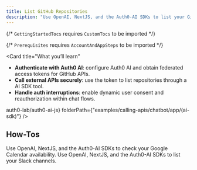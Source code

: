 ```yaml
---
title: List GitHub Repositories
description: "Use OpenAI, NextJS, and the Auth0-AI SDKs to list your GitHub repositores"
---
```



{/* `GettingStartedTocs` requires `CustomTocs` to be imported */}

{/* `Prerequisites` requires `AccountAndAppSteps` to be imported */}



<Card
  title="What you’ll learn"
>
  - **Authenticate with Auth0 AI**: configure Auth0 AI and obtain federated access tokens for GitHub APIs.
  - **Call external APIs securely**: use the token to list repositories through a AI SDK tool.
  - **Handle auth interruptions**: enable dynamic user consent and reauthorization within chat flows.
</Card>

<Prerequisites />

<Tabs>
  <Tab
    title="Next.js"
    icon="https://mintlify-assets.b-cdn.net/auth0/nextjs-svgrepo-com.svg"
  >
    <UsingAI
      repository={<a href="https://github.com/auth0-lab/auth0-ai-js" target="_blank" rel="noreferrer" className="link">auth0-lab/auth0-ai-js</a>}
      folderPath={"examples/calling-apis/chatbot/app/(ai-sdk)"}
      />
    <AISDKSample />
  </Tab>
</Tabs>

<AccountLinking connectionLabel="GitHub" />

## How-Tos

<Columns cols={2}>
  <Card
    title="Check Google Calendar Availability"
    horizontal
    href="/calling-apis/vercel-ai/how-tos/check-google-calendar-availability"
  >
    Use OpenAI, NextJS, and the Auth0-AI SDKs to check your Google Calendar availability.
  </Card>
  <Card
    title="List Slack Channels"
    href="/calling-apis/vercel-ai/how-tos/list-slack-channels"
    horizontal
  >
    Use OpenAI, NextJS, and the Auth0-AI SDKs to list your Slack channels.
  </Card>
</Columns>


<Panel>
  <GettingStartedTocs
    sections={[
      {
        title: "SDKs",
        links: [
          { label: "NextJS-Auth0", href: "https://github.com/auth0/nextjs-auth0" },
          { label: "Auth0-AI/AI-SDK", href: "https://github.com/auth0-lab/auth0-ai-js/tree/main/packages/ai-vercel" },
        ]
      },
      {
        title: "Learn More",
        links: [
          { label: "What is Token vault?", href: "https://auth0.com/docs/secure/tokens/token-vault" },
          { label: "What is a connection?", href: "https://auth0.com/docs/authenticate/identity-providers" }
        ]
      },
      {
        title: "Integrations",
        links: [
          { label: "GitHub", href: "/integrations/github", target: "_self" }
        ]
      }
    ]}
  />
</Panel>
